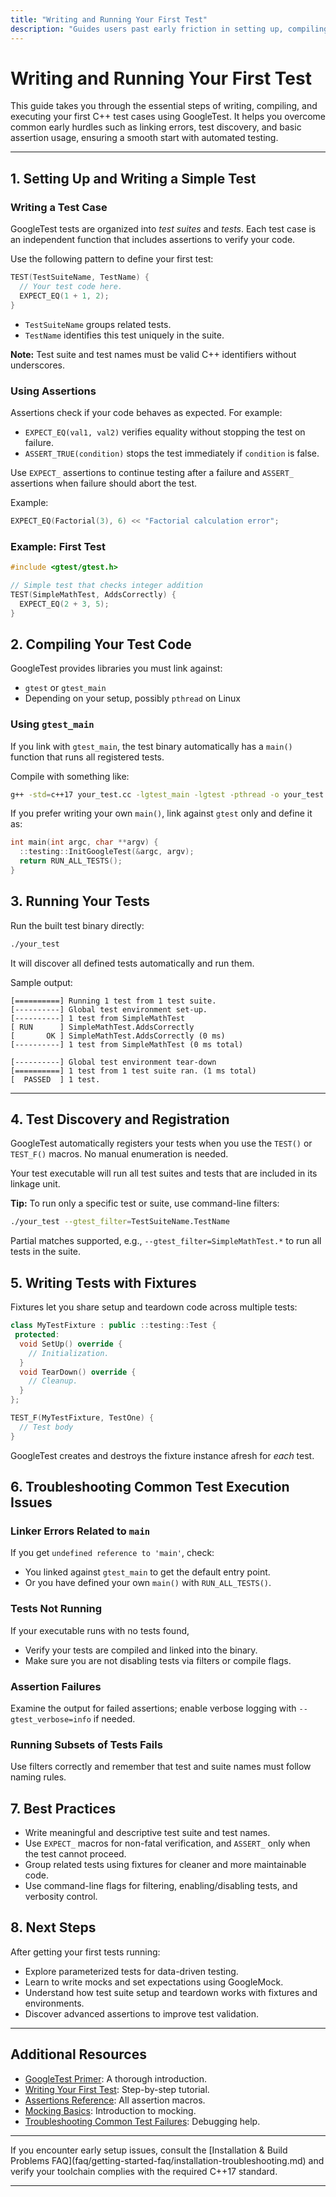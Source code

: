 ```yaml
---
title: "Writing and Running Your First Test"
description: "Guides users past early friction in setting up, compiling, and running their first test cases. Covers linking, test discovery, and basic assertion usage, as well as troubleshooting test execution failures."
---
```


# Writing and Running Your First Test

This guide takes you through the essential steps of writing, compiling, and executing your first C++ test cases using GoogleTest. It helps you overcome common early hurdles such as linking errors, test discovery, and basic assertion usage, ensuring a smooth start with automated testing.

---

## 1. Setting Up and Writing a Simple Test

### Writing a Test Case

GoogleTest tests are organized into *test suites* and *tests*. Each test case is an independent function that includes assertions to verify your code.

Use the following pattern to define your first test:

```cpp
TEST(TestSuiteName, TestName) {
  // Your test code here.
  EXPECT_EQ(1 + 1, 2);
}
```

- `TestSuiteName` groups related tests.
- `TestName` identifies this test uniquely in the suite.

**Note:** Test suite and test names must be valid C++ identifiers without underscores.

### Using Assertions

Assertions check if your code behaves as expected. For example:

- `EXPECT_EQ(val1, val2)` verifies equality without stopping the test on failure.
- `ASSERT_TRUE(condition)` stops the test immediately if `condition` is false.

Use `EXPECT_` assertions to continue testing after a failure and `ASSERT_` assertions when failure should abort the test.

Example:

```cpp
EXPECT_EQ(Factorial(3), 6) << "Factorial calculation error";
```

### Example: First Test

```cpp
#include <gtest/gtest.h>

// Simple test that checks integer addition
TEST(SimpleMathTest, AddsCorrectly) {
  EXPECT_EQ(2 + 3, 5);
}
```

## 2. Compiling Your Test Code

GoogleTest provides libraries you must link against:

- `gtest` or `gtest_main`
- Depending on your setup, possibly `pthread` on Linux

### Using `gtest_main`

If you link with `gtest_main`, the test binary automatically has a `main()` function that runs all registered tests.

Compile with something like:

```bash
g++ -std=c++17 your_test.cc -lgtest_main -lgtest -pthread -o your_test
```

If you prefer writing your own `main()`, link against `gtest` only and define it as:

```cpp
int main(int argc, char **argv) {
  ::testing::InitGoogleTest(&argc, argv);
  return RUN_ALL_TESTS();
}
```

## 3. Running Your Tests

Run the built test binary directly:

```bash
./your_test
```

It will discover all defined tests automatically and run them.

Sample output:

```
[==========] Running 1 test from 1 test suite.
[----------] Global test environment set-up.
[----------] 1 test from SimpleMathTest
[ RUN      ] SimpleMathTest.AddsCorrectly
[       OK ] SimpleMathTest.AddsCorrectly (0 ms)
[----------] 1 test from SimpleMathTest (0 ms total)

[----------] Global test environment tear-down
[==========] 1 test from 1 test suite ran. (1 ms total)
[  PASSED  ] 1 test.
```

---

## 4. Test Discovery and Registration

GoogleTest automatically registers your tests when you use the `TEST()` or `TEST_F()` macros. No manual enumeration is needed.

Your test executable will run all test suites and tests that are included in its linkage unit.

**Tip:** To run only a specific test or suite, use command-line filters:

```bash
./your_test --gtest_filter=TestSuiteName.TestName
```

Partial matches supported, e.g., `--gtest_filter=SimpleMathTest.*` to run all tests in the suite.

## 5. Writing Tests with Fixtures

Fixtures let you share setup and teardown code across multiple tests:

```cpp
class MyTestFixture : public ::testing::Test {
 protected:
  void SetUp() override {
    // Initialization.
  }
  void TearDown() override {
    // Cleanup.
  }
};

TEST_F(MyTestFixture, TestOne) {
  // Test body
}
```

GoogleTest creates and destroys the fixture instance afresh for *each* test.

## 6. Troubleshooting Common Test Execution Issues

### Linker Errors Related to `main`

If you get `undefined reference to 'main'`, check:

- You linked against `gtest_main` to get the default entry point.
- Or you have defined your own `main()` with `RUN_ALL_TESTS()`.

### Tests Not Running

If your executable runs with no tests found,

- Verify your tests are compiled and linked into the binary.
- Make sure you are not disabling tests via filters or compile flags.

### Assertion Failures

Examine the output for failed assertions; enable verbose logging with `--gtest_verbose=info` if needed.

### Running Subsets of Tests Fails

Use filters correctly and remember that test and suite names must follow naming rules.

## 7. Best Practices

- Write meaningful and descriptive test suite and test names.
- Use `EXPECT_` macros for non-fatal verification, and `ASSERT_` only when the test cannot proceed.
- Group related tests using fixtures for cleaner and more maintainable code.
- Use command-line flags for filtering, enabling/disabling tests, and verbosity control.

## 8. Next Steps

After getting your first tests running:

- Explore parameterized tests for data-driven testing.
- Learn to write mocks and set expectations using GoogleMock.
- Understand how test suite setup and teardown works with fixtures and environments.
- Discover advanced assertions to improve test validation.

---

## Additional Resources

- [GoogleTest Primer](primer.md): A thorough introduction.
- [Writing Your First Test](guides/getting-started/first-test.md): Step-by-step tutorial.
- [Assertions Reference](api_reference/core_test_api/assertions_reference.md): All assertion macros.
- [Mocking Basics](guides/mocking-advanced/getting-started-mocking.md): Introduction to mocking.
- [Troubleshooting Common Test Failures](guides/real-world-integration/troubleshooting-faq.md): Debugging help.

---

<Note>
If you encounter early setup issues, consult the [Installation & Build Problems FAQ](faq/getting-started-faq/installation-troubleshooting.md) and verify your toolchain complies with the required C++17 standard.
</Note>

---